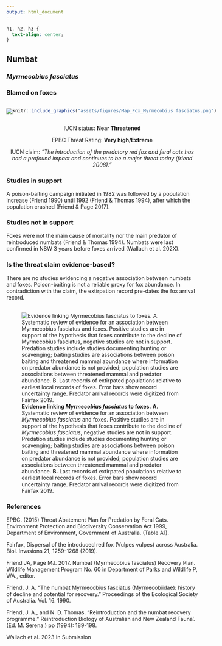 ```yaml
---
output: html_document
---
```

```css
h1, h2, h3 {
  text-align: center;
}
```

## **Numbat**
### *Myrmecobius fasciatus*
### Blamed on foxes

:::: {style="display: flex;"}

[![](assets/photos/Myrmecobius fasciatus.png)](https://www.inaturalist.org/photos/62718512?size=original)

::: {}

:::

::: {}
  ```r
  knitr::include_graphics("assets/figures/Map_Fox_Myrmecobius fasciatus.png")
  ```
:::

::::
<center>
IUCN status: **Near Threatened**

EPBC Threat Rating: **Very high/Extreme**

IUCN claim: *"The introduction of the predatory red fox and feral cats has had a profound impact and continues to be a major threat today (friend 2008)."*

</center>

### Studies in support

A poison-baiting campaign initiated in 1982 was followed by a population increase (Friend 1990) until 1992 (Friend & Thomas 1994), after which the population crashed (Friend & Page 2017).

### Studies not in support

Foxes were not the main cause of mortality nor the main predator of reintroduced numbats (Friend & Thomas 1994). Numbats were last confirmed in NSW 3 years before foxes arrived (Wallach et al. 202X).

### Is the threat claim evidence-based?

There are no studies evidencing a negative association between numbats and foxes. Poison-baiting is not a reliable proxy for fox abundance. In contradiction with the claim, the extirpation record pre-dates the fox arrival record.
<br>
<br>

![**Evidence linking *Myrmecobius fasciatus* to foxes.** **A.** Systematic review of evidence for an association between *Myrmecobius fasciatus* and foxes. Positive studies are in support of the hypothesis that foxes contribute to the decline of *Myrmecobius fasciatus*, negative studies are not in support. Predation studies include studies documenting hunting or scavenging; baiting studies are associations between poison baiting and threatened mammal abundance where information on predator abundance is not provided; population studies are associations between threatened mammal and predator abundance. **B.** Last records of extirpated populations relative to earliest local records of foxes. Error bars show record uncertainty range. Predator arrival records were digitized from Fairfax 2019.](assets/figures/Main_Evidence_Fox_Myrmecobius fasciatus.png)

### References

EPBC. (2015) Threat Abatement Plan for Predation by Feral Cats. Environment Protection and Biodiversity Conservation Act 1999, Department of Environment, Government of Australia. (Table A1).

Fairfax, Dispersal of the introduced red fox (Vulpes vulpes) across Australia. Biol. Invasions 21, 1259-1268 (2019).

Friend JA, Page MJ. 2017. Numbat (Myrmecobius fasciatus) Recovery Plan. Wildlife Management Program No. 60 in Department of Parks and Wildlife P, WA., editor.

Friend, J. A. "The numbat Myrmecobius fasciatus (Myrmecobiidae): history of decline and potential for recovery." Proceedings of the Ecological Society of Australia. Vol. 16. 1990.

Friend, J. A., and N. D. Thomas. "Reintroduction and the numbat recovery programme." Reintroduction Biology of Australian and New Zealand Fauna’.(Ed. M. Serena.) pp (1994): 189-198.

Wallach et al. 2023 In Submission

